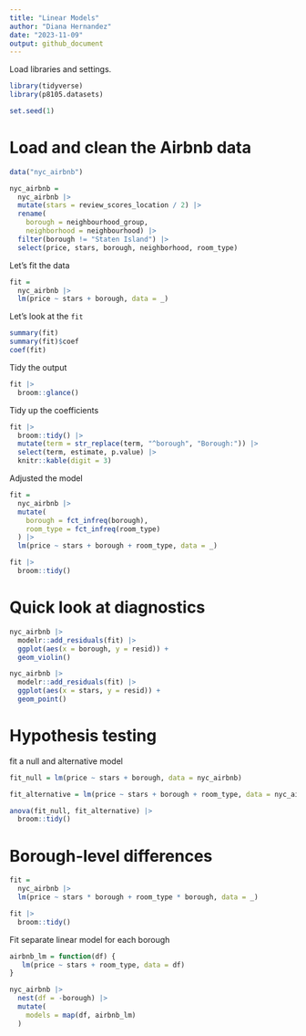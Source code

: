 ```yaml
---
title: "Linear Models"
author: "Diana Hernandez"
date: "2023-11-09"
output: github_document
---
```


Load libraries and settings.

```r
library(tidyverse)
library(p8105.datasets)

set.seed(1)
```


# Load and clean the Airbnb data

```r
data("nyc_airbnb")

nyc_airbnb = 
  nyc_airbnb |> 
  mutate(stars = review_scores_location / 2) |> 
  rename(
    borough = neighbourhood_group,
    neighborhood = neighbourhood) |> 
  filter(borough != "Staten Island") |> 
  select(price, stars, borough, neighborhood, room_type)
```

Let's fit the data

```r
fit = 
  nyc_airbnb |>
  lm(price ~ stars + borough, data = _)
```

Let's look at the `fit`

```r
summary(fit)
summary(fit)$coef
coef(fit)
```

Tidy the output

```r
fit |>
  broom::glance()
```

Tidy up the coefficients

```r
fit |>
  broom::tidy() |>
  mutate(term = str_replace(term, "^borough", "Borough:")) |>
  select(term, estimate, p.value) |>
  knitr::kable(digit = 3)
```

Adjusted the model

```r
fit =
  nyc_airbnb |>
  mutate(
    borough = fct_infreq(borough),
    room_type = fct_infreq(room_type)
  ) |>
  lm(price ~ stars + borough + room_type, data = _)

fit |>
  broom::tidy()
```

# Quick look at diagnostics

```r
nyc_airbnb |>
  modelr::add_residuals(fit) |>
  ggplot(aes(x = borough, y = resid)) +
  geom_violin() 

nyc_airbnb |>
  modelr::add_residuals(fit) |>
  ggplot(aes(x = stars, y = resid)) +
  geom_point() 
```


# Hypothesis testing

fit a null and alternative model

```r
fit_null = lm(price ~ stars + borough, data = nyc_airbnb)

fit_alternative = lm(price ~ stars + borough + room_type, data = nyc_airbnb)

anova(fit_null, fit_alternative) |>
  broom::tidy()
```

# Borough-level differences

```r
fit =
  nyc_airbnb |>
  lm(price ~ stars * borough + room_type * borough, data = _)

fit |>
  broom::tidy()
```

Fit separate linear model for each borough

```r
airbnb_lm = function(df) {
   lm(price ~ stars + room_type, data = df)
}

nyc_airbnb |>
  nest(df = -borough) |>
  mutate(
    models = map(df, airbnb_lm)
  )
```

